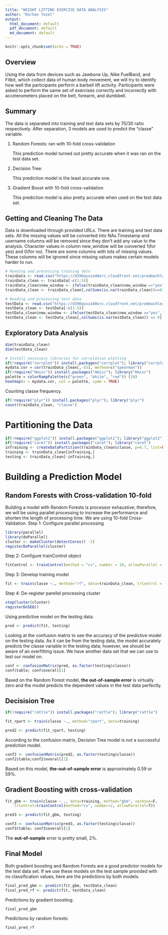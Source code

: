```yaml
---
title: "WEIGHT LIFTING EXERCISE DATA ANALYSIS"
author: "Korhan Tezel"
output:
  html_document: default
  pdf_document: default
  md_document: default
---
```


```r
knitr::opts_chunk$set(echo = TRUE)
```

## Overview
Using the data from devices such as Jawbone Up, Nike FuelBand, and Fitbit, which collect data of human body movement, we will try to identify how well the participants perform a barbell lift activity. Participants were asked to perform the same set of exercises correctly and incorrectly with accelerometers placed on the belt, forearm, and dumbbell. 

## Summary
The data is separated into training and test data sets by 70/30 ratio respectively. After separation, 3 models are used to predict the "classe" variable.

1) Random Forests: ran with 10-fold cross-validation

   This prediction model turned out pretty accurate when it was ran on the test data set.

2) Decision Tree:

   This prediction model is the least accurate one.

3) Gradient Boost with 10-fold cross-validation

   This prediction model is also pretty accurate when used on the test data set.

## Getting and Cleaning The Data
Data is downloaded through provided URLs. There are training and test data sets. All the missing values will be converted into NAs.Timestamp and username columns will be removed since they don't add any value to the analysis.
Character values in column new_window will be converted 1(for yes) and 0(for no). There are some columns with lots of missing values. These columns will be ignored since missing values makes certain models harder to run.
```r
# Reading and processing training data
trainData <- read.csv("https://d396qusza40orc.cloudfront.net/predmachlearn/pml-training.csv", na.strings=c("NA","NaN","","#DIV/0!"))
trainData_clean <- trainData[-c(1:5)]
trainData_clean$new_window <- ifelse(trainData_clean$new_window =="yes",1,0)
trainData_clean <- trainData_clean[,colSums(is.na(trainData_clean))==0]

# Reading and processing test data
testData <- read.csv("https://d396qusza40orc.cloudfront.net/predmachlearn/pml-testing.csv", na.strings=c("NA","NaN","","#DIV/0!"))
testData_clean <- testData[-c(1:5)]
testData_clean$new_window <- ifelse(testData_clean$new_window =="yes",1,0)
testData_clean <- testData_clean[,colSums(is.na(testData_clean)) == 0]
```
## Exploratory Data Analysis
```r
dim(trainData_clean)
dim(testData_clean)

# Install necessary libraries for correlation plotting
if(!require("corrplot")) install.packages("corrplot"); library("corrplot")
mydata.cor = cor(trainData_clean[,-55], method=c("spearman"))
if(!require("Hmisc")) install.packages("Hmisc"); library("Hmisc")
palette = colorRampPalette(c("green", "white", "red")) (20)
heatmap(x = mydata.cor, col = palette, symm = TRUE)
```

Counting classe frequency.
```r
if(!require("plyr")) install.packages("plyr"); library("plyr")
count(trainData_clean, "classe")
```

# Partitioning the Data
```r
if(!require("ggplot2")) install.packages("ggplot2"); library("ggplot2")
if(!require("caret")) install.packages("caret"); library("caret")
inTraining <- createDataPartition(trainData_clean$classe, p=0.7, list=FALSE)
training <- trainData_clean[inTraining,]
testing <- trainData_clean[-inTraining,]
```

# Building a Prediction Model
## Random Forests with Cross-validation 10-fold
Building a model with Random Forests is processor exhaustive; therefore, we will be using parallel processing to increase the performance and shorten the length of processing time. We are using 10-fold Cross-Validation. 
Step 1: Configure parallel processing
```r
library(parallel)
library(doParallel)
cluster <- makeCluster(detectCores() -1)
registerDoParallel(cluster)
```

Step 2: Configure trainControl object
```r
fitControl <- trainControl(method = "cv", number = 10, allowParallel = TRUE)
```

Step 3: Develop training model
```r
fit <- train(classe ~., method="rf", data=trainData_clean, trControl = fitControl)
```

Step 4: De-register parellel processing cluster
```r
stopCluster(cluster)
registerDoSEQ()
```
Using predictive model on the testing data.
```r
pred <- predict(fit, testing)
```
Looking at the confusion matrix to see the accuracy of the predictive model on the testing data.
As it can be from the testing data, the model accurately predicts the classe variable in the testing data; however, we should be aware of an overfitting issue. We have another data set that we can use to test our model on. 
```r
conf <- confusionMatrix(pred, as.factor(testing$classe))
conf$table; conf$overall[1]
```
Based on the Random Forest model, **the out-of-sample error** is virtually zero and the model predicts the dependent values in the test data perfectly.

## Decisision Tree
```r
if(!require("rattle")) install.packages("rattle"); library("rattle")
```
```r
fit_rpart <- train(classe ~., method="rpart", data=training)
```

```r
pred2 <- predict(fit_rpart, testing)
```
According to the confusion matrix, Decision Tree model is not a successful prediction model.
```r
conf2 <- confusionMatrix(pred2, as.factor(testing$classe))
conf2$table;conf2$overall[1]
```
Based on this model, **the-out-of-sample error** is approximately 0.59 or 59%.

## Gradient Boosting with cross-validation
```r
fit_gbm <- train(classe ~ ., data=training, method="gbm", verbose=F, 
    trControl=trainControl(method="cv", number=2, allowParallel=T))
```

```r
pred3 <- predict(fit_gbm, testing)
```

```r
conf3 <- confusionMatrix(pred3, as.factor(testing$classe))
conf3$table; conf3$overall[1]
```
The **out-of-sample** error is pretty small, 2%.

## Final Model
Both gradient boosting and Random Forests are a good predictor models for the test data set. If we use these models on the test sample provided with no classification values, here are the predictions by both models.

```r
final_pred_gbm <- predict(fit_gbm, testData_clean)
final_pred_rf <- predict(fit, testData_clean)
```
Predictions by gradient boosting:
```r
final_pred_gbm
```

Predictions by random forests:
```r
final_pred_rf
```